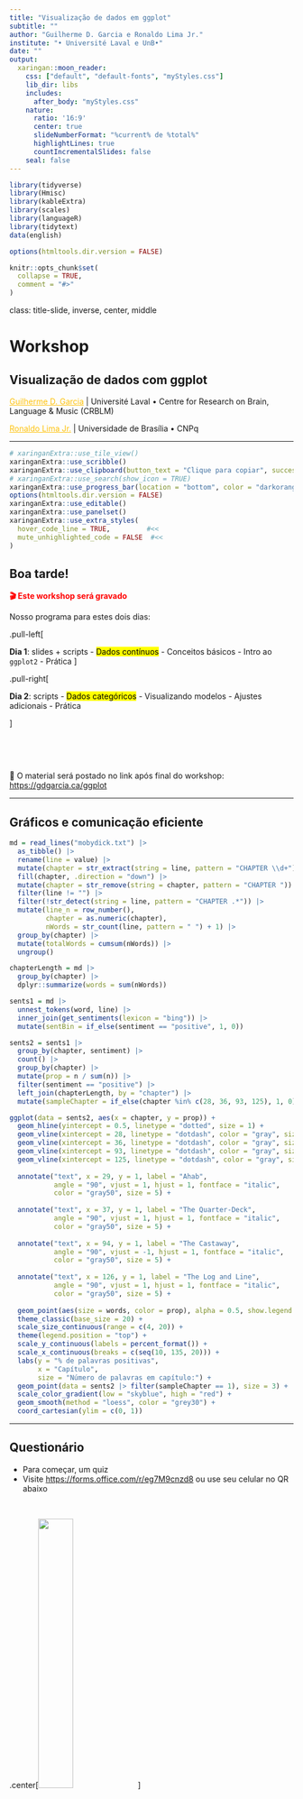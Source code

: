 ```yaml
---
title: "Visualização de dados em ggplot"
subtitle: ""
author: "Guilherme D. Garcia e Ronaldo Lima Jr."
institute: "• Université Laval e UnB•"
date: ""
output:
  xaringan::moon_reader:
    css: ["default", "default-fonts", "myStyles.css"]
    lib_dir: libs
    includes:
      after_body: "myStyles.css"
    nature:
      ratio: '16:9'
      center: true
      slideNumberFormat: "%current% de %total%"
      highlightLines: true
      countIncrementalSlides: false
    seal: false
---
```


```r
library(tidyverse)
library(Hmisc)
library(kableExtra)
library(scales)
library(languageR)
library(tidytext)
data(english)

options(htmltools.dir.version = FALSE)

knitr::opts_chunk$set(
  collapse = TRUE,
  comment = "#>"
)

```

class: title-slide, inverse, center, middle

# Workshop
## Visualização de dados com ggplot
<a href = "https://gdgarcia.ca" style="color: #FEC20B">Guilherme D. Garcia</a> | Université Laval • Centre for Research on Brain, Language & Music (CRBLM) 

<a href = "http://ronaldolimajr.github.io" style="color: #FEC20B">Ronaldo Lima Jr.</a> | Universidade de Brasília • CNPq


<!-- #### Université Laval • Centre for Research on Brain, Language & Music (CRBLM) -->
<!-- #### Universidade de Brasília • CNPq -->

---

```r
# xaringanExtra::use_tile_view()
xaringanExtra::use_scribble()
xaringanExtra::use_clipboard(button_text = "Clique para copiar", success_text = "Copiado!")
# xaringanExtra::use_search(show_icon = TRUE)
xaringanExtra::use_progress_bar(location = "bottom", color = "darkorange2")
options(htmltools.dir.version = FALSE)
xaringanExtra::use_editable()
xaringanExtra::use_panelset()
xaringanExtra::use_extra_styles(
  hover_code_line = TRUE,         #<<
  mute_unhighlighted_code = FALSE  #<<
)

```

## Boa tarde!

<p style="display: inline; color: red; font-weight: bold;">🎬 Este workshop será gravado</p>

Nosso programa para estes dois dias:

.pull-left[

**Dia 1**: slides + scripts
- <mark>Dados contínuos</mark>
- Conceitos básicos
- Intro ao `ggplot2`
- Prática
]

.pull-right[

**Dia 2**: scripts
- <mark>Dados categóricos</mark>
- Visualizando modelos
- Ajustes adicionais
- Prática

]

<br>

<br>

📝 O material será postado no link após final do workshop: <https://gdgarcia.ca/ggplot>

---

## Gráficos e comunicação eficiente

```r
md = read_lines("mobydick.txt") |> 
  as_tibble() |> 
  rename(line = value) |>
  mutate(chapter = str_extract(string = line, pattern = "CHAPTER \\d+")) |> 
  fill(chapter, .direction = "down") |> 
  mutate(chapter = str_remove(string = chapter, pattern = "CHAPTER ")) |> 
  filter(line != "") |> 
  filter(!str_detect(string = line, pattern = "CHAPTER .*")) |> 
  mutate(line_n = row_number(),
         chapter = as.numeric(chapter),
         nWords = str_count(line, pattern = " ") + 1) |> 
  group_by(chapter) |> 
  mutate(totalWords = cumsum(nWords)) |>
  ungroup()

chapterLength = md |> 
  group_by(chapter) |> 
  dplyr::summarize(words = sum(nWords))

sents1 = md |> 
  unnest_tokens(word, line) |> 
  inner_join(get_sentiments(lexicon = "bing")) |> 
  mutate(sentBin = if_else(sentiment == "positive", 1, 0))

sents2 = sents1 |> 
  group_by(chapter, sentiment) |> 
  count() |> 
  group_by(chapter) |> 
  mutate(prop = n / sum(n)) |> 
  filter(sentiment == "positive") |> 
  left_join(chapterLength, by = "chapter") |> 
  mutate(sampleChapter = if_else(chapter %in% c(28, 36, 93, 125), 1, 0))

ggplot(data = sents2, aes(x = chapter, y = prop)) + 
  geom_hline(yintercept = 0.5, linetype = "dotted", size = 1) +
  geom_vline(xintercept = 28, linetype = "dotdash", color = "gray", size = 1) +
  geom_vline(xintercept = 36, linetype = "dotdash", color = "gray", size = 1) +
  geom_vline(xintercept = 93, linetype = "dotdash", color = "gray", size = 1) +
  geom_vline(xintercept = 125, linetype = "dotdash", color = "gray", size = 1) +
  
  annotate("text", x = 29, y = 1, label = "Ahab", 
           angle = "90", vjust = 1, hjust = 1, fontface = "italic",
           color = "gray50", size = 5) +
  
  annotate("text", x = 37, y = 1, label = "The Quarter-Deck", 
           angle = "90", vjust = 1, hjust = 1, fontface = "italic",
           color = "gray50", size = 5) +
  
  annotate("text", x = 94, y = 1, label = "The Castaway", 
           angle = "90", vjust = -1, hjust = 1, fontface = "italic",
           color = "gray50", size = 5) +
  
  annotate("text", x = 126, y = 1, label = "The Log and Line", 
           angle = "90", vjust = 1, hjust = 1, fontface = "italic",
           color = "gray50", size = 5) +
  
  geom_point(aes(size = words, color = prop), alpha = 0.5, show.legend = FALSE) +
  theme_classic(base_size = 20) +
  scale_size_continuous(range = c(4, 20)) + 
  theme(legend.position = "top") +
  scale_y_continuous(labels = percent_format()) + 
  scale_x_continuous(breaks = c(seq(10, 135, 20))) +
  labs(y = "% de palavras positivas",
       x = "Capítulo",
       size = "Número de palavras em capítulo:") + 
  geom_point(data = sents2 |> filter(sampleChapter == 1), size = 3) +
  scale_color_gradient(low = "skyblue", high = "red") +
  geom_smooth(method = "loess", color = "grey30") +
  coord_cartesian(ylim = c(0, 1))
```

---

## Questionário

- Para começar, um quiz 
- Visite <https://forms.office.com/r/eg7M9cnzd8> ou use seu celular no QR abaixo

<br>


.center[<img src="qr.png" width="35%"/>]


---

class: inverse, center, middle

## Eficiência em gráficos

---

## Visualização de dados 😞

```r
d = read_csv("feedbackData.csv")

dLong = d %>% 
  pivot_longer(names_to = "Task", #<<
               values_to = "Score", #<<
               cols = task_A1:task_B5) %>% #<<
  mutate(Task = str_sub(Task, start = -2L, end = -1L ),
         Item = str_sub(Task, start = -1L, end = -1L),
         Task = str_sub(Task, start = -2L, end = -2L)) %>% 
  select(ID:Task, Item, Score)
```

- Uma figura pouco eficiente : somente uma variável é mostrada (`Feedback`)
- Somente médias estão presentes; não temos ideia da incerteza dessas médias (e.g., erro padrão)

.pull-left[
```r
ggplot(data = dLong, aes(x = Feedback, y = Score)) + 
  stat_summary(fun = mean, geom = "bar", 
               alpha = 0.5, color = "black",
               width = 0.5) +
  theme_classic() +
  theme(text = element_text(size = 20))
```
]

.pull-right[
```r
ggplot(data = tibble(x = c(-2.5, 2.5)),
       aes(x = x)) + 
  stat_function(fun = dnorm) +
  stat_function(fun = dnorm,
                xlim = c(-0.7, 0.7),
                geom = "area",
                alpha = 0.3) +
  stat_function(fun = dnorm,
                xlim = c(-2, -2),
                geom = "point",
                alpha = 1, size = 8,
                color = "darkorange2") +
  theme_classic() + 
  theme(axis.ticks = element_blank(),
        axis.text = element_blank(),
        text = element_text(size = 20)) +
  labs(y = "Eficiência",
       x = "Quantidade de informação")
```
]

---

# Visualização de dados 😕

- Melhor, mas `Feedback` está completamente diferente agora
- Aqui, vemos o erro padrão também: demonstração [**aqui**](https://guilherme.shinyapps.io/stats101)

.pull-left[
```r
ggplot(data = dLong, aes(x = Feedback, y = Score)) + 
  stat_summary() +
  theme_classic() +
  theme(text = element_text(size = 20))
```
]

.pull-right[
```r
ggplot(data = tibble(x = c(-2.5, 2.5)),
       aes(x = x)) + 
  stat_function(fun = dnorm) +
  stat_function(fun = dnorm,
                xlim = c(-0.7, 0.7),
                geom = "area",
                alpha = 0.3) +
  stat_function(fun = dnorm,
                xlim = c(-1.5, -1.5),
                geom = "point",
                alpha = 1, size = 8,
                color = "darkorange2") +
  theme_classic() + 
  theme(axis.ticks = element_blank(),
        axis.text = element_blank(),
        text = element_text(size = 20)) +
  labs(y = "Eficiência",
       x = "Quantidade de informação")
```
]

---

# Visualização de dados 🥰

- Melhor ainda: gráficos de caixa nos dão muito mais informação sobre a dispersão dos dados

.pull-left[
```r
ggplot(data = dLong, aes(x = Feedback, y = Score)) + 
  geom_boxplot() +
  stat_summary() +
  theme_classic() +
  theme(text = element_text(size = 20))
```
]

.pull-right[
```r
ggplot(data = tibble(x = c(-2.5, 2.5)),
       aes(x = x)) + 
  stat_function(fun = dnorm) +
  stat_function(fun = dnorm,
                xlim = c(-0.7, 0.7),
                geom = "area",
                alpha = 0.3) +
  stat_function(fun = dnorm,
                xlim = c(-0.75, -0.75),
                geom = "point",
                alpha = 1, size = 8,
                color = "darkorange2") +
  theme_classic() + 
  theme(axis.ticks = element_blank(),
        axis.text = element_blank(),
        text = element_text(size = 20)) +
  labs(y = "Eficiência",
       x = "Quantidade de informação")
```
]


---

# Visualização de dados 😍

- Agora também temos informação sobre a variável `Task` (aparentemente nenhuma interação com `Feedback`)
- A figura nos permite comparar efeitos de duas variáveis sobre `Score`

.pull-left[
```r
ggplot(data = dLong, aes(x = Feedback, y = Score)) + 
  geom_boxplot(aes(fill = Task)) +
  stat_summary(aes(group = Task), 
               position = position_dodge(width = 0.75),
               color = "black") +
  theme_classic() +
  theme(legend.position = "top") +
  scale_fill_manual(values = c("white", "gray")) +
  theme(text = element_text(size = 20))
```
]

.pull-right[
```r
ggplot(data = tibble(x = c(-2.5, 2.5)),
       aes(x = x)) + 
  stat_function(fun = dnorm) +
  stat_function(fun = dnorm,
                xlim = c(-0.7, 0.7),
                geom = "area",
                alpha = 0.3) +
  stat_function(fun = dnorm,
                xlim = c(-0.25, -0.25),
                geom = "point",
                alpha = 1, size = 8,
                color = "darkorange2") +
  theme_classic() + 
  theme(axis.ticks = element_blank(),
        axis.text = element_blank(),
        text = element_text(size = 20)) +
  labs(y = "Eficiência",
       x = "Quantidade de informação")
```
]

---

# Visualização de dados 🤯

- Agora adicionamos `L1` (means): sem efeito claro (texto esconde médias e erro padrão)
- Total de variáveis: `Score ~ Feedback + Task + L1` (todos os preditores são *categóricos* aqui)

.pull-left[
```r
ggplot(data = dLong, aes(x = Feedback, y = Score)) + 
  geom_boxplot(aes(fill = Task)) +
  stat_summary(aes(group = Task), 
               position = position_dodge(width = 0.75),
               color = "black") +
  geom_text(d = dLong %>% 
              group_by(Feedback, Task, L1) %>% 
              dplyr::summarize(Score = mean(Score)),
            position = position_dodge(width = 0.75),
            aes(group = Task, label = L1), color = "darkviolet") +
  theme_classic() +
  theme(legend.position = "top") +
  scale_fill_manual(values = c("white", "gray")) +
  theme(text = element_text(size = 20))
```
]

.pull-right[
```r
ggplot(data = tibble(x = c(-2.5, 2.5)),
       aes(x = x)) + 
  stat_function(fun = dnorm) +
  stat_function(fun = dnorm,
                xlim = c(-0.7, 0.7),
                geom = "area",
                alpha = 0.3) +
  stat_function(fun = dnorm,
                xlim = c(0.45, 0.45),
                geom = "point",
                alpha = 1, size = 8,
                color = "darkorange2") +
  theme_classic() + 
  theme(axis.ticks = element_blank(),
        axis.text = element_blank(),
        text = element_text(size = 20)) +
  labs(y = "Eficiência",
       x = "Quantidade de informação")
```
]

---

# Visualização de dados 🤒

- Aqui vemos pontos individuais (muita informação)
- Variáveis: `Score ~ Feedback + Task + L1 + ID`

.pull-left[
```r
ggplot(data = dLong, aes(x = Feedback, y = Score)) + 
  geom_boxplot() +
  stat_summary(aes(group = Task), 
               position = position_dodge(width = 0.75),
               color = "black") +
  geom_text(d = dLong %>% 
              group_by(Feedback, Task, L1) %>% 
              dplyr::summarize(Score = mean(Score)),
            position = position_dodge(width = 0.75),
            aes(group = Task, label = L1), color = "darkviolet") +
  # stat_summary(aes(group = Item), geom = "line") +
  geom_jitter(alpha = 0.2, aes(group = ID)) +
  theme_classic() +
  facet_grid(~Task, labeller = "label_both") +
  theme(legend.position = "top") +
  scale_fill_manual(values = c("white", "gray")) +
  theme(text = element_text(size = 20))
```
]

.pull-right[
```r
ggplot(data = tibble(x = c(-2.5, 2.5)),
       aes(x = x)) + 
  stat_function(fun = dnorm) +
  stat_function(fun = dnorm,
                xlim = c(-0.7, 0.7),
                geom = "area",
                alpha = 0.3) +
  stat_function(fun = dnorm,
                xlim = c(1.2, 1.2),
                geom = "point",
                alpha = 1, size = 8,
                color = "darkorange2") +
  theme_classic() + 
  theme(axis.ticks = element_blank(),
        axis.text = element_blank(),
        text = element_text(size = 20)) +
  labs(y = "Eficiência",
       x = "Quantidade de informação")
```
]


---

# Visualização em contexto

- Consideração importante: <p style="color: red; display: inline;">**onde**</p> estará a figura?
  - Slides?
  - Pôster?
  - Artigo?
  - Site?
- Tudo isso afeta o <p style="color: red; display: inline;">**conteúdo**</p> e a <p style="color: red; display: inline;">**estética**</p> de um gráfico


---

class: inverse, center, middle

## Tipos de gráficos

---



## Preparação

- Dados utilisados: <mark>`english`</mark> (pacote `languageR`)

```r
data(english)
english = english |> 
  select(RTlexdec, Familiarity, Word, AgeSubject)
glimpse(english)
```


---

### y contínuo e x categórico

```r
ggplot(data =english, aes(x = AgeSubject, y = RTlexdec)) + 
  # stat_summary(geom = "bar", width = 0.5, 
  #              fill = "darkorange2", alpha = 0.5,
  #              color = "black") +
  stat_summary() + 
  theme_classic() +
  theme(text = element_text(size = 15)) +
  labs(title = "Média e erro padrão")

ggplot(data =english, aes(x = AgeSubject, y = RTlexdec)) + 
  stat_summary(geom = "bar", width = 0.5, 
               fill = "darkorange2", alpha = 0.5,
               color = "black") +
  stat_summary() + 
  theme_classic() +
  theme(text = element_text(size = 15)) +
  labs(title = "Com barras")


```

---

### y contínuo e x categórico

```r
ggplot(data = english, aes(x = AgeSubject, y = RTlexdec)) + 
  geom_boxplot(fill = "darkorange2", alpha = 0.5) +
  theme_classic() +
  theme(text = element_text(size = 15)) +
  labs(title = "Gráfico de caixas")

ggplot(data =english, aes(x = AgeSubject, y = RTlexdec)) + 
  geom_violin(fill = "darkviolet", alpha = 0.5) +
  theme_classic() +
  theme(text = element_text(size = 15)) +
  labs(title = "Gráfico de violino")


```

---

### y e x contínuos

```r
ggplot(data = english, aes(x = Familiarity, y = RTlexdec)) + 
  geom_point(color = "darkorange2", alpha = 0.2) +
  theme_classic() +
  theme(text = element_text(size = 15)) +
  labs(title = "Gráfico de dispersão")

ggplot(data =english, aes(x = Familiarity, y = RTlexdec)) + 
  geom_point(color = "darkviolet", alpha = 0.2) +
  geom_smooth(method = "lm", color = "black") +
  theme_classic() +
  theme(text = element_text(size = 15)) +
  labs(title = "Gráfico de dispersão + tendência",
       subtitle = "Uma única linha de tendência")


```

---

### y e x contínuos + z categórico

.pull-left[
  

```r

colours = c("darkorange", "royalblue")
names(colours) = c("old", "young")

customSub = glue::glue('Tempos de reação para
       <span style="color:{colours["old"]}">**old**</span> 
       e 
       <span style="color:{colours["young"]}">**young**</span>')

ggplot(data = english, aes(x = Familiarity, y = RTlexdec, color = AgeSubject)) + 
  geom_point(alpha = 0.2) +
  theme_classic() +
  scale_color_manual(values = c("darkorange2", "royalblue")) +
  stat_smooth(method = "lm") +
  theme(text = element_text(size = 15),
        plot.subtitle = ggtext::element_markdown(),
        legend.position = "none") +
  labs(title = "Gráfico de dispersão",
       subtitle = customSub)
```
]

.pull-right[

- Terceira variável (idade) + cor em subtítulo

- Duas linhas de tendência

- Bom grau de informação e fácil leitura 😃

- Eixos podem melhorar (qual a escala de $y$?)  🤨

]




---

## Boas práticas

### Alguns pontos a considerar

.pull-left[


- Gráfico apropriado aos dados

- Quantidade apropriada de informação

- Tamanho (e tipo) de fonte

- Clareza de variáveis

- Uso consistente de cores

- Alinhamento entre figura e análise

- Consistência ao longo do documento
]

.pull-right[

- Definição apropriada (≥500 `dpi`) 🫠

```r

colours = c("darkorange", "royalblue")
names(colours) = c("old", "young")

customSub = glue::glue('Tempos de reação para
       <span style="color:{colours["old"]}">**old**</span> 
       e 
       <span style="color:{colours["young"]}">**young**</span>')

ggplot(data = english, aes(x = Familiarity, y = RTlexdec, color = AgeSubject)) + 
  geom_point(alpha = 0.2) +
  theme_classic() +
  scale_color_manual(values = c("darkorange2", "royalblue")) +
  stat_smooth(method = "lm") +
  theme(text = element_text(size = 8),
        plot.subtitle = ggtext::element_markdown(),
        legend.position = "none") +
  labs(title = "Gráfico de dispersão",
       subtitle = customSub)
```

]


---

## Exemplo não acadêmico: The Economist

.pull-left[

.center[<img src="econ1.png" width="75%"/>]

]

.pull-right[

.center[<img src="econ2.png" width="75%" />]

]


---

## Exemplo acadêmico: resultado de modelo estatístico

- Combinação de efeito, intervalo, porcentagem de efeito na ROPE, e efeito misto ([Garcia & Guzzo 2022](https://jpl.letras.ulisboa.pt/article/id/8188/))

<br>

.center[<img src="fit1.png" width="65%"/>]

---


## Painéis (*facets*)

- Dados no **eixo y** comparados: um único eixo y com todos os painéis alinhados horizontalmente<sup>`*`</sup>
- Dados no **eixo x** comparados: painéis empilhados (*nomes de painéis podem ser longos demais*)
- Matriz se os dados de cada painel não estiverem relacionados ou se o espaço for muito pequeno

<!-- ### Exemplo -->


```r

# Data set creation.
set.seed(93384)

time <- c(0, 0.5, 1, 2, 4, 8, 12, 16, 24)
n <- 32 # no of subjects

data <- expand.grid(ID = 1:n, time = time)

bw <- data.frame(
  ID = sort(unique(data$ID)),
  bw = rlnorm(n, log(75), sdlog = 0.25)
)

bw$bw.category <- cut(bw$bw,
  breaks = quantile(bw$bw, c(0, 0.33, 0.66, 1)),
  labels = paste(c("low", "medium", "high"), "body weight"),
  include.lowest = TRUE
)

data <- merge(data, bw)

data <- data[order(data$ID, data$time), ]

# Simulate drug concentrations as a function of body weight.
data$conc <- 100 / (data$bw^1.0) * exp(-0.085 * data$time) *
  rlnorm(nrow(data), sdlog = 0.25) + # res. error
  (data$ID - mean(data$ID)) / mean(data$ID) / 4 # r. eff

# ---
# Visualisation.
library(ggplot2)

gg <- list()

data$ID <- factor(data$ID)

gg[["3x1"]] <- ggplot(data, aes(x = time, y = conc, group = ID, color = ID)) +
  geom_line()
gg[["3x1"]] <- gg[["3x1"]] + scale_x_continuous(breaks = seq(0, 24, by = 4))
gg[["3x1"]] <- gg[["3x1"]] + theme_bw() + 
  xlab("time [h]") + 
  ylab("drug concentration [ng/mL]")
gg[["3x1"]] <- gg[["3x1"]] + facet_grid(bw.category ~ .)
gg[["3x1"]] <- gg[["3x1"]] + theme(legend.position = "none")

gg[["1x3"]] <- gg[["3x1"]] + facet_grid(. ~ bw.category)

# Add space to the rhs of the first figure for better separation in the cowplot.
gg[["3x1"]] <- gg[["3x1"]] + 
  theme(plot.margin = unit(c(0.5, 4, 0.5, 0.5), "lines"))

# Both figures into a single output figure.
library(cowplot)
plot_grid(gg[[1]], gg[[2]], rel_widths = c(1.5, 2))
```


.footnote[`*` Fonte: <https://royal-statistical-society.github.io/datavisguide/>]

---

## Proporção de tela (*aspect ratio*)

- Uma figura quadrada evita viés visual na escolha dos eixos y e x<sup>`*`</sup>
- Uma figura quadrada deve ser considerada se os dois eixos têm algo em comum:
   + pré *vs* pós
   + dados observados *vs* valores previstos pelo modelo
   + mesmas unidades


```r

# Observed vs predicted (any data with comparable x and y will do).

# ---
# Data set.
# Old Faithful Geyser (Yellowstone) data set with eruption duration
#   and waiting time to the next eruption (both in minutes).
data <- data.frame(
  x = faithful$eruptions,
  y = faithful$waiting
)

# ---
# Regression model fit.
fit <- lm(y ~ x, data = data)

# Addition of predicted values to the data set.
data$pred <- predict(fit)

# Range of y and y predicted combined.
r <- range(unlist(data[c("y", "pred")]))

# ---
# Plotting.

library(ggplot2)

gg <- ggplot(data, aes(x = pred, y = y))

# Adding the line of identity, y = x
# (note: plotting it first will add points on top).
gg <- gg + geom_abline(intercept = 0, slope = 1, color = "black", linewidth = 1)

# Adding points, removing grey background.
gg <- gg + geom_point() + theme_bw()

# Adding regression fit (local smoother, loess) of y~x.
gg <- gg + geom_smooth(method = "loess", color = "firebrick", se = FALSE)

# Adding axis labels.
gg <- gg + xlab("predicted") + ylab("observed")

# Aspect ratios are commonly not fixed but adapted to figure size.
#   With dynamic displays, the point of different perception
#   might not be obvious depending on the figure/screen size.
#   To make that point independent of figure height and width,
#     the aspect ratio is fixed in this example.
gg <- gg + coord_fixed(ratio=0.5)

# Copy the figure and fix the aspect ratio to 2, i.e., 
#   one pixel in x corresponds to 2 pixels in y.
gg2 <- gg + coord_fixed(ratio=2)

# Setting the aspect ratio to 1 (1 unit in x and y 
#   corresponds to the same number of pixels) and 
#   setting axis limits to be identical.
gg3 <- gg + coord_fixed(ratio=1, xlim=r, ylim=r)

# Cow (column-wise) plot, combine all figures into one.
library(cowplot)
plot_grid(gg, gg2, gg3, rel_widths = c(4, 2, 3), nrow = 1)
```

.footnote[`*` Fonte: <https://royal-statistical-society.github.io/datavisguide/>]

---

## Eixos

- O eixo deve começar em 0 (a menos que haja um bom motivo para escolher outros intervalos)<sup>`*`</sup>
- Se os dados não contiverem valores negativos, o eixo não deverá se estender para valores negativos
- Se os dados exibidos forem comparáveis, os limites dos eixos deverão ser idênticos

.footnote[`*` Fonte: <https://royal-statistical-society.github.io/datavisguide/>]

```r

plot_data <- data.frame(
  type = factor(
    c("Our product", "Competitor"),
    levels = c("Our product", "Competitor")
  ),
  value = c(220, 210)
)

# Original plot
gg1 = ggplot(plot_data) +
  geom_col(
    mapping = aes(x = type, y = value),
    fill = "lightblue",
    colour = "black"
  ) +
  scale_y_continuous(breaks = seq(0, 220, by = 20), expand = c(0, 0)) +
  labs(x = "", y = "") +
  theme_minimal()

# Offset the y axis
offset <- 208
gg2 = ggplot(plot_data) +
  geom_col(
    mapping = aes(x = type, y = value - offset),
    fill = "lightblue",
    colour = "black"
  ) +
  scale_y_continuous(
    breaks = seq(0, 14, by = 2),
    labels = seq(0 + offset, 14 + offset, by = 2),
    expand = c(0, 0)
  ) +
  labs(x = "", y = "") +
  theme_minimal()

# Cow (column-wise) plot, combine all figures into one.
library(cowplot)
plot_grid(gg1, gg2, nrow = 1)

```


---

## Legendas

- As legendas não devem atrair muita atenção
- Devem ser colocadas nas margens da figura
- Se a legenda se referir a objetos únicos (por exemplo, uma linha por grupo), colocar a legenda ao lado do objeto correspondente facilita a leitura
- *Colocar cores das legendas no título do gráfico (dia 2)*

---

### Exemplo

```r
#| echo: false

# ---
# EU stock markets, year and indices DAX, SMI, CAC, and FTSE.

# Store graphics into a list.
gg.list <- list()

# Prepare the data set (reformat EuStockMarkets that comes with R).
x <- EuStockMarkets
df <- data.frame(
  time = as.vector(time(x)),
  index = rep(colnames(x), rep(nrow(x), ncol(x))),
  value = as.vector(x),
  stringsAsFactors = TRUE
)
df$index2 <- df$index # For use with labels later.

library(ggplot2)

# Standard layout and legend.
gg <- ggplot(df, aes(x = time, y = value, group = index, color = index, label = index2))
gg <- gg + geom_line() + theme_bw()

# Nicer axis tick mark settings.
ax <- pretty(df$time, n = 10)
gg <- gg + scale_x_continuous(limits = range(ax), breaks = ax)
gg <- gg + xlab("year") + ylab("Stock index")

gg.list[[1]] <- gg

# Use the last element of each time series for x,y of the label.
# Use that the last element is the first element of the reversed order,
#   and extract the first element per index by using !duplicated.
y <- df[rev(order(df$time)), ] # descending in time.
y <- y[!duplicated(y$index), ] # first entry per index
y$index2 <- y$index # Create a copy that contains formatted strings.
levels(y$index2)[levels(y$index2) == "FTSE"] <- "\n\nFTSE"
# Add a newline to separate FTSE from DAX.
# Note that the factor level is modified, not the data.

# Drop the legend, move labels into figure.
gg <- gg + geom_text(data = y, hjust = "left", nudge_x = 0.1)
# aes as before, nudge adds space on the lhs.
gg <- gg + theme(legend.position = "none")
gg.list[[2]] <- gg

# ---
# Both figures into a single output figure.

library(cowplot)
plot_grid(gg.list[[1]], gg.list[[2]], rel_widths = c(2.25, 2))
```

---

## Orientação

- Geralmente: variável preditora no eixo y e variável resposta no x
- **Tempo** também no eixo x (passado $\rightarrow$ futuro, esquerda $\rightarrow$ direita)
- No entanto: se há uma ordem nos dados a serem comparados, barras/caixas horizontais são mais intuitivas

---

### Exemplo

- Importante considerar questões estéticas: legendas com muito texto *vs.* dimensões da apresentação
- Outras questões: número de níveis de um fator, ângulo do texto, contexto da apresentação

```r
#| echo: false

# Store figures into a list.
gg.list <- list()

library(ggplot2)

x <- mpg # miles per gallon data set.
x$car <- paste(x$manufacturer, x$model)

gg <- ggplot(x, aes(x = car, y = hwy, group = car))
gg <- gg + geom_boxplot() + theme_bw() + xlab("Miles per gallon (highway)")
gg.list[["vertical orientation"]] <- gg

gg.list[["horizontal orientation"]] <- gg + coord_flip()

# ---
# Both figures into a single output figure.

library(cowplot)
plot_grid(gg.list[[1]], gg.list[[2]], rel_widths = c(2, 2.5))
```

---

## Elementos extras

- Informações redundantes devem ser retiradas (ex: repetir o eixo em painéis)
- Elemetnos extras devem ser adicionados apenas se ajudam na leitura/interpretação
  + ex: linha horizontal/vertical/diagonal no zero (ponto sem mudança)
  
---

### Exemplo

```r

# Function for data set generation.
make.data <- function(
    x = c(0, 0.5, 1, 2, 4, 8, 12, 16, 24),
    y = exp(-0.2 * x) - exp(-0.21 * x),
    sd = 0.25, # std dev of y
    seed = 4384590,
    n = 50) {
  # Setting the random number seed for reproducibility.
  set.seed(seed)
  # Creation of x- and y-variables.
  x2 <- rep(x, n)
  y2 <- NULL
  for (i in 1:n) {
    y2 <- c(y2, y * (2 * (n / 4 - i)) + rlnorm(length(y), sd = sd))
  }

  # Creation of an identifier for each profile.
  ID <- factor(rep(1:n, rep(length(y), n)))

  # Composition of the data set.
  df <- data.frame(PD = 100 * y2, time = x, ID = ID)

  # Addition of a baseline variable.
  BL <- df[df$time == 0, c("ID", "PD")]
  names(BL) <- c("ID", "BL")
  df <- merge(df, BL)

  # Addition of change from baseline.
  df$Change <- df$PD - df$BL

  # Definition of treatment.
  df$trt <- ifelse(df$BL > mean(df$BL), "active", " placebo")

  return(df)
}

# Generate the data.
x <- make.data()

# ---
# Figures.

library(ggplot2)
gg <- ggplot(x, aes(x = time, y = Change, group = ID, color = ID))
gg <- gg + theme_bw()
gg <- gg + xlab("Time [h]") + ylab("Change from baseline")
gg <- gg + geom_line(linewidth = 1.1) + theme(legend.position = "none")
gg <- gg + facet_grid(. ~ trt)

# Addition of an auxiliary line at y=0.
gg2 <- gg + geom_hline(yintercept = 0, linewidth = 1.2)

# Symmetric y-axis limits.
gg3 <- gg2 + ylim(c(-1, 1) * max(abs(x$Change)))

# Arranging all plots into one figure.
library(cowplot)
plot_grid(gg, gg2, gg3, nrow = 1)
```

---

## Eixos lineares e logarítmicos

- Com dados comparados a um valor de referência, pode ser necessário transformar a escala em logarítmica, para que os valores acima e abaixo do valor de referência fiquem simétricos.

. . . 

- Exemplo: nos gráficos a seguir (esq. linear, dir. log) metade dos dados estão acima e metade abaixo do valor de referência

---

### Exemplo


```r

# Naïve plot of y vs x. If there is no change (on average),
# half the data are below the line of no change.
# Asymmetric view, and it depends on y/x or x/y.

set.seed(33838)
x <- data.frame(
  x = rlnorm(200, 2, 0.2),
  y = rlnorm(200, 0.2, 0.75)
)
# Add an outlier manually.
x <- rbind(x, data.frame(x = quantile(x$x, 0.8), y = max(x$y) * 1.5))

# ---
# Plotting.

library(ggplot2)
# Scatterplot of y vs x.
gg <- ggplot(x, aes(x = x, y = y)) +
  geom_point() +
  theme_bw()
gg <- gg + geom_hline(yintercept = 1, color = "firebrick", linewidth = 2)
gg <- gg + xlab("x-variable") + ylab("Fold-change")
gg1 = gg

# Logarithmic axes, symmetric range (!):
xbr <- c(1 / 10, 1 / 5, 1 / 2, 1, 2, 5, 10)
gg <- gg + scale_y_continuous(
  breaks = xbr, trans = "log10",
  limits = max(abs(x$y))^c(-1, 1)
)
gg2 = gg

# ---
# Both figures into a single output figure.
library(cowplot)
plot_grid(gg1, gg2)
```

---

## Mesmo exemplo com histogramas


```r
# Second axis:
gg <- gg + scale_y_continuous(
  breaks = xbr,
  labels = paste(100 * xbr, "%", sep = ""),
  trans = "log10",
  limits = max(abs(x$y))^c(-1, 1),
  sec.axis = sec_axis(
    trans = ~ . * 1, breaks = xbr,
    labels = ifelse(xbr < 1, paste("1/", 1 / xbr, sep = ""), xbr)
  )
)

# ---
# Univariate distribution (histogram).

gg <- ggplot(x, aes(x = y)) +
  theme_bw() +
  xlab("Fold-change")
gg <- gg + geom_histogram(color = "firebrick", fill = "gray")
gg1 = gg

# Symmetric range, log scale.
gg <- gg + scale_x_continuous(
  breaks = xbr,
  labels = ifelse(xbr < 1, paste("1/", 1 / xbr), xbr),
  trans = "log10",
  limits = max(abs(x$x))^c(-1, 1)
)
gg2 = gg

# ---
# Both figures into a single output figure.
library(cowplot)
plot_grid(gg1, gg2)

```

---

## Dados e Modelos

- Com estatística inferencial, apresentar minimamente 
  + dados descritivos
  + valores previstos pelo modelo (idealmente, com dados sobrepostos)
  
. . . 

$\rightarrow$ Segundo dia do curso!






---
class: inverse, center, middle

## Introdução ao `ggplot2`


<!-- <iframe src="https://giphy.com/embed/XIqCQx02E1U9W" width="480" height="269" frameBorder="0" class="giphy-embed" allowFullScreen></iframe><p><a href="https://giphy.com/gifs/XIqCQx02E1U9W"></a></p> -->

.center[<img src="kermit.gif" width="35%"/>]

---


## Pacotes

- Antes de irmos ao RStudio: estes são os pacotes que usaremos

```r
library(tidyverse) # ggplot2, tidyr, etc.
library(Hmisc)     # para complementar estatística básica em ggplot2
library(scales)    # para eixos mais flexíveis
library(languageR) # dados
```

- Importante: há **outros** pacotes para visualização de dados. O `ggplot2` é apenas o mais completo

- `plotly`, `lattice`, `base`, `leaflet`, `ggvis`, ...


---

## Noção de camadas

- A ideia básica de um gráfico com `ggplot2` envolve <mark>**camadas**</mark>

- Camadas são ordenadas linearmente: a camada $n$ será gerada *antes* de $n+1$

- A primeira camada (base) define a origem dos dados, que será "herdada" por outras camadas

```r
camada_base(dados, aes(x = ..., y = ..., color = ..., ...)) +
 camada_1() + 
 camada_2() +
 ...+
 camada_n()
```

- Apesar dessa "herança automática", camadas também podem ter certa independência

- Isso nos permite utilizar mais de uma base de dados ao mesmo tempo 🤯

---

## Introdução ao `ggplot2`

```r
ggplot(data = english, aes(x = AgeSubject,      # Camada de base: dados
                           y = RTlexdec)) + 
  stat_summary(geom = "bar", width = 0.5) +     # Camada que determina tipo de gráfico
  labs(x = "Idade", y = "Tempo de reação")      # Camada que nomeia os eixos

```




<!-- Dia 2 [aqui](test.html) -->

<!-- --- -->

<!-- ## Visualização descritiva -->

<!-- --- -->

<!-- ## Prática -->

